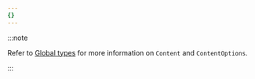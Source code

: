 ```yaml
---
{}
---
```


:::note

Refer to [Global types](/workers/runtime-apis/html-rewriter/#global-types) for more information on `Content` and `ContentOptions`.

:::
